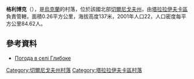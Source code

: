 {{coord|50|44|7|N|33|3|47|E|scale:100000|display=title}}

'''格利博克'''（{{lang-uk|Глибоке}}），是[[烏克蘭|烏克蘭]]的村落，位於該國北部[[切爾尼戈夫州|切爾尼戈夫州]]，由[[塔拉拉伊夫卡區|塔拉拉伊夫卡區]]負責管轄，面積0.26平方公里，海拔高度137米，2001年人口22，人口密度每平方公里84.62人。

==參考資料==
* [http://weather.in.ua/ua/chernigovskaja/5160 Погода в селі Глибоке] {{Wayback|url=http://weather.in.ua/ua/chernigovskaja/5160 |date=20111220094331 }}

[[Category:切爾尼戈夫州村落|Category:切爾尼戈夫州村落]]
[[Category:塔拉拉伊夫卡區村落|Category:塔拉拉伊夫卡區村落]]


{{Chernihiv-geo-stub}}